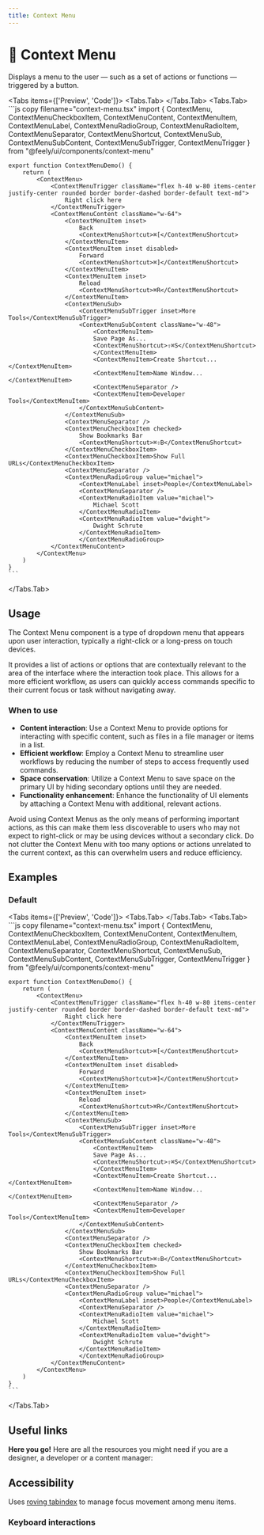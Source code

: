 ```yaml
---
title: Context Menu
---
```



# 💠 Context Menu

Displays a menu to the user — such as a set of actions or functions — triggered by a button.

<Tabs items={['Preview', 'Code']}>
  <Tabs.Tab>
    <ContextMenuPreview />
  </Tabs.Tab>
  <Tabs.Tab>
    ```js copy filename="context-menu.tsx"
    import { ContextMenu, ContextMenuCheckboxItem, ContextMenuContent, ContextMenuItem, ContextMenuLabel, ContextMenuRadioGroup, ContextMenuRadioItem, ContextMenuSeparator, ContextMenuShortcut, ContextMenuSub, ContextMenuSubContent, ContextMenuSubTrigger, ContextMenuTrigger } from "@feely/ui/components/context-menu"

    export function ContextMenuDemo() {
        return (
            <ContextMenu>
                <ContextMenuTrigger className="flex h-40 w-80 items-center justify-center rounded border border-dashed border-default text-md">
                    Right click here
                </ContextMenuTrigger>
                <ContextMenuContent className="w-64">
                    <ContextMenuItem inset>
                        Back
                        <ContextMenuShortcut>⌘[</ContextMenuShortcut>
                    </ContextMenuItem>
                    <ContextMenuItem inset disabled>
                        Forward
                        <ContextMenuShortcut>⌘]</ContextMenuShortcut>
                    </ContextMenuItem>
                    <ContextMenuItem inset>
                        Reload
                        <ContextMenuShortcut>⌘R</ContextMenuShortcut>
                    </ContextMenuItem>
                    <ContextMenuSub>
                        <ContextMenuSubTrigger inset>More Tools</ContextMenuSubTrigger>
                        <ContextMenuSubContent className="w-48">
                            <ContextMenuItem>
                            Save Page As...
                            <ContextMenuShortcut>⇧⌘S</ContextMenuShortcut>
                            </ContextMenuItem>
                            <ContextMenuItem>Create Shortcut...</ContextMenuItem>
                            <ContextMenuItem>Name Window...</ContextMenuItem>
                            <ContextMenuSeparator />
                            <ContextMenuItem>Developer Tools</ContextMenuItem>
                        </ContextMenuSubContent>
                    </ContextMenuSub>
                    <ContextMenuSeparator />
                    <ContextMenuCheckboxItem checked>
                        Show Bookmarks Bar
                        <ContextMenuShortcut>⌘⇧B</ContextMenuShortcut>
                    </ContextMenuCheckboxItem>
                    <ContextMenuCheckboxItem>Show Full URLs</ContextMenuCheckboxItem>
                    <ContextMenuSeparator />
                    <ContextMenuRadioGroup value="michael">
                        <ContextMenuLabel inset>People</ContextMenuLabel>
                        <ContextMenuSeparator />
                        <ContextMenuRadioItem value="michael">
                            Michael Scott
                        </ContextMenuRadioItem>
                        <ContextMenuRadioItem value="dwight">
                            Dwight Schrute
                        </ContextMenuRadioItem>
                        </ContextMenuRadioGroup>
                </ContextMenuContent>
            </ContextMenu>
        )
    }
    ```

  </Tabs.Tab>
</Tabs>

## Usage

The Context Menu component is a type of dropdown menu that appears upon user interaction, typically a right-click or a long-press on touch devices.

It provides a list of actions or options that are contextually relevant to the area of the interface where the interaction took place. This allows for a more efficient workflow, as users can quickly access commands specific to their current focus or task without navigating away.

### When to use

- **Content interaction**: Use a Context Menu to provide options for interacting with specific content, such as files in a file manager or items in a list.
- **Efficient workflow**: Employ a Context Menu to streamline user workflows by reducing the number of steps to access frequently used commands.
- **Space conservation**: Utilize a Context Menu to save space on the primary UI by hiding secondary options until they are needed.
- **Functionality enhancement**: Enhance the functionality of UI elements by attaching a Context Menu with additional, relevant actions.

Avoid using Context Menus as the only means of performing important actions, as this can make them less discoverable to users who may not expect to right-click or may be using devices without a secondary click. Do not clutter the Context Menu with too many options or actions unrelated to the current context, as this can overwhelm users and reduce efficiency.

## Examples

### Default

<Tabs items={['Preview', 'Code']}>
  <Tabs.Tab>
    <ContextMenuPreview />
  </Tabs.Tab>
  <Tabs.Tab>
    ```js copy filename="context-menu.tsx"
    import { ContextMenu, ContextMenuCheckboxItem, ContextMenuContent, ContextMenuItem, ContextMenuLabel, ContextMenuRadioGroup, ContextMenuRadioItem, ContextMenuSeparator, ContextMenuShortcut, ContextMenuSub, ContextMenuSubContent, ContextMenuSubTrigger, ContextMenuTrigger } from "@feely/ui/components/context-menu"

    export function ContextMenuDemo() {
        return (
            <ContextMenu>
                <ContextMenuTrigger className="flex h-40 w-80 items-center justify-center rounded border border-dashed border-default text-md">
                    Right click here
                </ContextMenuTrigger>
                <ContextMenuContent className="w-64">
                    <ContextMenuItem inset>
                        Back
                        <ContextMenuShortcut>⌘[</ContextMenuShortcut>
                    </ContextMenuItem>
                    <ContextMenuItem inset disabled>
                        Forward
                        <ContextMenuShortcut>⌘]</ContextMenuShortcut>
                    </ContextMenuItem>
                    <ContextMenuItem inset>
                        Reload
                        <ContextMenuShortcut>⌘R</ContextMenuShortcut>
                    </ContextMenuItem>
                    <ContextMenuSub>
                        <ContextMenuSubTrigger inset>More Tools</ContextMenuSubTrigger>
                        <ContextMenuSubContent className="w-48">
                            <ContextMenuItem>
                            Save Page As...
                            <ContextMenuShortcut>⇧⌘S</ContextMenuShortcut>
                            </ContextMenuItem>
                            <ContextMenuItem>Create Shortcut...</ContextMenuItem>
                            <ContextMenuItem>Name Window...</ContextMenuItem>
                            <ContextMenuSeparator />
                            <ContextMenuItem>Developer Tools</ContextMenuItem>
                        </ContextMenuSubContent>
                    </ContextMenuSub>
                    <ContextMenuSeparator />
                    <ContextMenuCheckboxItem checked>
                        Show Bookmarks Bar
                        <ContextMenuShortcut>⌘⇧B</ContextMenuShortcut>
                    </ContextMenuCheckboxItem>
                    <ContextMenuCheckboxItem>Show Full URLs</ContextMenuCheckboxItem>
                    <ContextMenuSeparator />
                    <ContextMenuRadioGroup value="michael">
                        <ContextMenuLabel inset>People</ContextMenuLabel>
                        <ContextMenuSeparator />
                        <ContextMenuRadioItem value="michael">
                            Michael Scott
                        </ContextMenuRadioItem>
                        <ContextMenuRadioItem value="dwight">
                            Dwight Schrute
                        </ContextMenuRadioItem>
                        </ContextMenuRadioGroup>
                </ContextMenuContent>
            </ContextMenu>
        )
    }
    ```

  </Tabs.Tab>
</Tabs>

## Useful links

**Here you go!** Here are all the resources you might need if you are a designer, a developer or a content manager:

<Cards className="mt-8">
  <Card
    title="🤖 Storybook"
    href="https://www.stories.feely.so/?path=/docs/components-contextmenu--documentation"
  />
  <Card
    title="🪄 Figma"
    href="https://www.figma.com/design/Jfto7FUoU7mSpnv9uESD60/%F0%9F%9F%A0-feely---design-system?node-id=233-757&t=nua4UmG9Iu1hfUAm-1"
  />
  <Card
    title="🐝 API Reference"
    href="https://www.radix-ui.com/primitives/docs/components/context-menu#api-reference"
  />
</Cards>

## Accessibility

Uses [roving tabindex](https://www.w3.org/WAI/ARIA/apg/patterns/kbd_roving_tabindex) to manage focus movement among menu items.

### Keyboard interactions

<AccessibilityTable rows={contextMenuAccessibilityData} />
